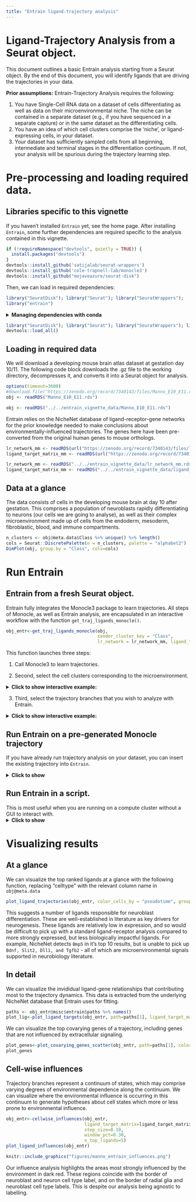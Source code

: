 ```yaml
---
title: "Entrain ligand-trajectory analysis"
---
```

# Ligand-Trajectory Analysis from a Seurat object.
This document outlines a basic Entrain analysis starting from a Seurat object. By the end of this document, you will identify ligands that are driving the trajectories in your data.

**Prior assumptions:**
Entrain-Trajectory Analysis requires the following:

1. You have Single-Cell RNA data on a dataset of cells differentiating as well as data on their microenvironmental niche. The niche can be contained in a separate dataset (e.g., if you have sequenced in a separate capture) or in the same dataset as the differentiating cells.
2. You have an idea of which cell clusters comprise the 'niche', or ligand-expressing cells, in your dataset.
3. Your dataset has sufficiently sampled cells from all beginning, intermediate and terminal stages in the differentiation continuum. If not, your analysis will be spurious during the trajectory learning step.

# Pre-processing and loading required data.

## Libraries specific to this vignette
If you haven't installed `Entrain` yet, see the home page.
After installing `Entrain`, some further dependencies are required specific to the analysis contained in this vignette.
```r
if (!requireNamespace("devtools", quietly = TRUE)) {
  install.packages("devtools")
}
devtools::install_github('satijalab/seurat-wrappers')
devtools::install_github('cole-trapnell-lab/monocle3')
devtools::install_github("mojaveazure/seurat-disk")
```

Then, we can load in required dependencies:
```r
library("SeuratDisk"); library("Seurat"); library("SeuratWrappers");
library("entrain")
```

<details>
<summary>**Managing dependencies with conda**</summary>
If you are on Linux, Mac or Windows Subsystem for Linux, we recommend using `conda` (or it's faster alternative, `mamba`) to install these dependencies. In particular, `monocle3` installation can be error-prone, a problem that is [exacerbated on Apple Silicon Macs.](./faqs.html). To do this, you can execute the following in your command line. Windows users may need to stick to RStudio and the [monocle3 documentation.](https://cole-trapnell-lab.github.io/monocle3/docs/installation/)
```bash
conda create -n r-entrain
conda activate r-entrain
conda install r-base r-seurat r-monocle3 r-devtools r-biocmanager
```
</details>

```r
library("SeuratDisk"); library("Seurat"); library("SeuratWrappers"); library("dplyr");
devtools::load_all()
```
## Loading in required data
We will download a developing mouse brain atlas dataset at gestation day 10/11. The following code block downloads the .gz file to the working directory, decompresses it, and converts it into a Seurat object for analysis.
```r
options(timeout=3600)
#download.file("https://zenodo.org/record/7340143/files/Manno_E10_E11.rds", "Manno_E10_E11.rds")
obj <- readRDS("Manno_E10_E11.rds")
```

```r
obj <- readRDS("../../entrain_vignette_data/Manno_E10_E11.rds")
```

Entrain relies on the NicheNet database of ligand-receptor-gene networks for the prior knowledge needed to make conclusions about environmentally-influenced trajectories.
The genes here have been pre-converted from the original human genes to mouse orthologs.
```r
lr_network_mm <- readRDS(url("https://zenodo.org/record/7340143/files/lr_network_mm.rds")) #
ligand_target_matrix_mm <- readRDS(url("https://zenodo.org/record/7340143/files/ligand_target_matrix_mm.rds"))
```
```r
lr_network_mm <- readRDS("../../entrain_vignette_data/lr_network_mm.rds")
ligand_target_matrix_mm <- readRDS("../../entrain_vignette_data/ligand_target_matrix_mm.rds")
```

## Data at a glance
The data consists of cells in the developing mouse brain at day 10 after gestation. This comprises a population of neuroblasts rapidly differentiating to neurons (our cells we are going to analyse), as well as their complex microenvironment made up of cells from the endoderm, mesoderm, fibroblastic, blood, and immune compartments.
```r
n_clusters <- obj@meta.data$Class %>% unique() %>% length()
cols = Seurat::DiscretePalette(n = n_clusters, palette = "alphabet2")
DimPlot(obj, group.by = "Class", cols=cols)
```

# Run Entrain 
## Entrain from a fresh Seurat object.
Entrain fully integrates the Monocle3 package to learn trajectories. All steps of Monocle, as well as Entrain analysis, are encapsulated in an interactive workflow with the function `get_traj_ligands_monocle()`.

``` r
obj_entr<-get_traj_ligands_monocle(obj,
                                   sender_cluster_key = "Class",
                                   lr_network = lr_network_mm, ligand_target_matrix=ligand_target_matrix_mm)
```

This function launches three steps:

1. Call Monocle3 to learn trajectories.

2. Second, select the cell clusters corresponding to the microenvironment.

<details>
<summary>**Click to show interactive example:** </summary>

<style>
.shiny-app-frame {
  position: relative;
  height: 800px;
  width: 950;
  margin: auto;
}
.shiny-app-frame iframe {
  width: 100%;
  height: 100%;
  border: none;
}
</style>

<div class="shiny-app-frame"> 
<iframe src="https://wunna.shinyapps.io/sender_selection_shinyapp/">
</iframe>
</div>
</details>

3. Third, select the trajectory branches that you wish to analyze with Entrain.

<details>
<summary>**Click to show interactive example:**</summary>
In this example, we can see that Monocle has captured some spurious trajectories (e.g., excessive branching in the radial glial cells) as well as some potentially biological ones (e.g., neuroblast and neurons).

Entrain allows us to analyze only the trajectories that we are confident in and discard the rest; in this case we are more confident that the neuroblast differentiation trajectory is real. This trajectory is described by the cells located in the obvious line segment in the left of the plot below. You can simulate selecting that trajectory in the interactive window.
<div class="shiny-app-frame"> 
<iframe src="https://wunna.shinyapps.io/deploy/">
</iframe>
</div>
</details>

## Run Entrain on a pre-generated Monocle trajectory
If you have already run trajectory analysis on your dataset, you can insert the existing trajectory into `Entrain`.

<details>
    <summary> **Click to show**</summary>
  If you already have a pre-generated trajectory generated with the `monocle3` package, Entrain allows you to start from that dataset instead of re-running the process. The pre-generated trajectory should have `monocle3::learn_graph()` and `monocle3::order_cells()` called on it already, and should be passed into the argument `get_traj_ligands_monocle(..., cds = monocle_cds)`
``` r
obj_entr<-get_traj_ligands_monocle(obj, cds = monocle_cds,
                                   sender_cluster_key = "Class",
                                   lr_network = lr_network_mm, ligand_target_matrix=ligand_target_matrix_mm)
```
</details>

## Run Entrain in a script.
This is most useful when you are running on a compute cluster without a GUI to interact with.
<details>
  <summary>**Click to show**</summary>
First, we will run a standard monocle workflow to learn the trajectory.
``` r
monocle_cds <- SeuratWrappers::as.cell_data_set(obj)
monocle_cds <- monocle3::preprocess_cds(cds = monocle_cds, num_dim = 10)
monocle_cds <- monocle3::reduce_dimension(cds = monocle_cds)
monocle_cds <- monocle3::cluster_cells(cds = monocle_cds, reduction_method = "UMAP")
monocle_cds <- monocle3::learn_graph(monocle_cds,
                                     use_partition = TRUE,
                                     close_loop = FALSE,
                                     learn_graph_control = list(
                                         minimal_branch_len = 5,
                                         ncenter = 50))
```

Since this is run in a script, we cannot view the trajectory interactively. Instead, the below code saves the trajectory and node labels to `.png`. You can then download the `.png` from the cluster and open it on your local machine. This allows you to validate that the trajectory makes biological sense before running Entrain analysis, and if so, shows you the node labels that you will need to run Entrain without a GUI.
```r
library("ggplot2")
node_coords <- monocle_cds@principal_graph_aux$UMAP$dp_mst %>% t() %>% as.data.frame() %>%
    mutate(node = rownames(.)) %>% stats::setNames(c("x", "y", "node"))
fig<-monocle3::plot_cells(monocle_cds, color_cells_by="Class") +
    geom_point(data = node_coords, aes(x=x, y=y)) +
    ggrepel::geom_text_repel(data = node_coords, aes(x=x, y=y, label=node),
                             size=2.5)
ggsave("monocle_plot.png", fig )
```

``` r
obj_entr<-readRDS("../../entrain_vignette_data/manno_entrain_monocle.rds")
cds <- obj_entr@misc$entrain$monocle_cds
node_coords <- cds@principal_graph_aux$UMAP$dp_mst %>% t() %>% as.data.frame() %>%
    mutate(node = rownames(.)) %>% stats::setNames(c("x", "y", "node"))
fig<-monocle3::plot_cells(cds, color_cells_by = "Class")  +
    scale_color_manual(values = cols) +
    geom_point(data = node_coords, aes(x=x, y=y),
               color = ifelse(node_coords$node == "Y_5" | node_coords$node == "Y_27", "green", "black")) +
    ggrepel::geom_text_repel(data = node_coords, aes(x=x, y=y, label=node,
                                                     size=ifelse(node == "Y_5" | node == "Y_27", "3.5", "2.5")
                                                     ), 
                             fontface=2)
fig
```

As before, we can see that Monocle has captured some spurious trajectories (e.g., excessive branching in the radial glial cells) as well as some potentially biological ones (e.g., neuroblast and neurons). 

The neuroblast trajectory we are confident in is located between nodes `Y_5` and `Y_27`. 

We have already highlighted nodes `Y_5` and `Y_27` in the plot above, but when running on your data you will have to decide which nodes denote the beginning and terminus of your trajectory of interest.

We will also define the radial glial cells at node `Y_7` as the root cells, denoting the progenitor cell types. We can then run Entrain programmatically by setting `root_pr_nodes = "Y_7"` and `path_nodes = c("Y_5", "Y_27")`.

``` r
obj_entr <- get_traj_ligands_monocle(obj, cds = monocle_cds,
                                   sender_cluster_names = c("Blood", "Endoderm", "Fibroblast",
                                                              "Immune", "Mesoderm"),
                                   sender_cluster_key = "Class",
                                   root_pr_nodes = "Y_7",
                                   path_nodes = c("Y_5", "Y_27"),
                                   lr_network=lr_network_mm, ligand_target_matrix=ligand_target_matrix_mm)
```

</details>

# Visualizing results

## At a glance
We can visualize the top ranked ligands at a glance with the following function, replacing "celltype" with the relevant column name in `obj@meta.data`

``` r
plot_ligand_trajectories(obj_entr, color_cells_by = "pseudotime", group_label_size=3)
```


This suggests a number of ligands responsible for neuroblast differentiation. These are well-established in literature as key drivers for neurogenesis. These ligands are relatively low in expression, and so would be difficult to pick up with a standard ligand-receptor analysis compared to more strongly expressed, but less biologically impactful ligands. For example, NicheNet detects `Bmp5` in it's top 10 results, but is unable to pick up `Bdnf, Slit2, Dll1, and Tgfb2` - all of which are microenvironmental signals supported in neurobiology literature.

## In detail
We can visualize the invididual ligand-gene relationships that contributing most to the trajectory dynamics. This data is extracted from the underlying NicheNet database that Entrain uses for fitting.

``` r
paths <- obj_entr@misc$entrain$paths %>% names()
plot_lig<-plot_ligand_targets(obj_entr, path=paths[1], ligand_target_matrix = ligand_target_matrix_mm)
```

We can visualize the top covarying genes of a trajectory, including genes that are not influenced by extracellular signaling.

``` r
plot_genes<-plot_covarying_genes_scatter(obj_entr, path=paths[1], color_key="Class", n_top_genes = 10)
plot_genes
```

## Cell-wise influences
Trajectory branches represent a continuum of states, which may comprise varying degrees of environmental dependence along the continuum. We can visualize where the environmental influence is occurring in this continuum to generate hypotheses about cell states which more or less prone to environmental influence.

``` r
obj_entr<-cellwise_influences(obj_entr,
                              ligand_target_matrix=ligand_target_matrix_mm,
                              step_size=0.10,
                              window_pct=0.30,
                              n_top_ligands=5)
plot_ligand_influences(obj_entr)
```
``` r
knitr::include_graphics("figures/manno_entrain_influences.png")
```

Our influence analysis highlights the areas most strongly influenced by the environment in dark red. These regions coincide with  the border of neuroblast and neuron cell type label, and on the border of radial glia and neuroblast cell type labels. This is despite our analysis being agnostic to labelling.

<!-- https://github.com/r-lib/pkgdown/issues/838 -->
